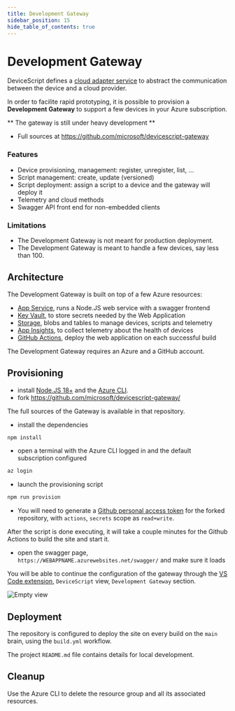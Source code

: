 ```yaml
---
title: Development Gateway
sidebar_position: 15
hide_table_of_contents: true
---
```


# Development Gateway

DeviceScript defines a [cloud adapter service](https://microsoft.github.io/jacdac-docs/services/cloudadapter/)
to abstract the communication between the device and a cloud provider.

In order to facilite rapid prototyping, it is possible to provision a **Development Gateway** to
support a few devices in your Azure subscription.

** The gateway is still under heavy development **

-   Full sources at https://github.com/microsoft/devicescript-gateway

### Features

-   Device provisioning, management: register, unregister, list, ...
-   Script management: create, update (versioned)
-   Script deployment: assign a script to a device and the gateway will deploy it
-   Telemetry and cloud methods
-   Swagger API front end for non-embedded clients

### Limitations

-   The Development Gateway is not meant for production deployment.
-   The Development Gateway is meant to handle a few devices, say less than 100.

## Architecture

The Development Gateway is built on top of a few Azure resources:

-   [App Service](https://learn.microsoft.com/en-us/azure/app-service/), runs a Node.JS web service with a swagger frontend
-   [Key Vault](https://learn.microsoft.com/en-us/azure/key-vault/), to store secrets needed by the Web Application
-   [Storage](https://learn.microsoft.com/en-us/azure/storage/), blobs and tables to manage devices, scripts and telemetry
-   [App Insights](https://learn.microsoft.com/en-us/azure/azure-monitor/app/app-insights-overview), to collect telemetry about the health of devices
-   [GitHub Actions](https://docs.github.com/en/actions), deploy the web application on each successful build

The Development Gateway requires an Azure and a GitHub account.

## Provisioning

-   install [Node.JS 18+](https://nodejs.org/en/download/)
    and the [Azure CLI](https://learn.microsoft.com/en-us/dotnet/azure/install-azure-cli).
-   fork https://github.com/microsoft/devicescript-gateway/

The full sources of the Gateway is available in that repository.

-   install the dependencies

```bash npm2yarn
npm install
```

-   open a terminal with the Azure CLI logged in and the default subscription configured

```bash
az login
```

-   launch the provisioning script

```bash npm2yarn
npm run provision
```

-   You will need to generate a [Github personal access token](https://github.com/settings/personal-access-tokens/new)
    for the forked repository, with `actions`, `secrets` scope as `read+write`.

After the script is done executing,
it will take a couple minutes for the Github Actions to build the site and start it.

-   open the swagger page, `https://WEBAPPNAME.azurewebsites.net/swagger/` and make sure it loads

You will be able to continue the configuration of the gateway through the [VS Code extension](/getting-started/vscode),
`DeviceScript` view, `Development Gateway` section.

![Empty view](./empty-view.png)

## Deployment

The repository is configured to
deploy the site on every build on the `main` brain,
using the `build.yml` workflow.

The project `README.md` file contains details for local development.

## Cleanup

Use the Azure CLI to delete the resource group and all its associated resources.
